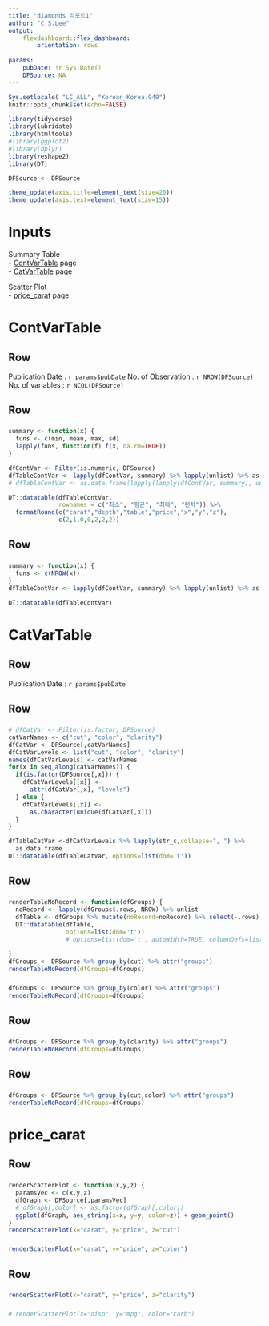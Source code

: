 ```yaml
---
title: "diamonds 리포트1"
author: "C.S.Lee"
output:
    flexdashboard::flex_dashboard:
        orientation: rows
        
params:
    pubDate: !r Sys.Date()
    DFSource: NA
---
```


```r
Sys.setlocale( "LC_ALL", "Korean_Korea.949")
knitr::opts_chunk$set(echo=FALSE)

library(tidyverse)
library(lubridate)
library(htmltools)
#library(ggplot2)
#library(dplyr)
library(reshape2)
library(DT)

DFSource <- DFSource

theme_update(axis.title=element_text(size=20))
theme_update(axis.text=element_text(size=15))

```

Inputs {.sidebar}
=============================================

Summary Table  
 - [ContVarTable] page  
 - [CatVarTable] page  
 
Scatter Plot  
 - [price_carat] page  
 
 

 

ContVarTable{data-navmenu="Summary Table"}
=============================================

Row {data-height=30}
---------------------------------------------
Publication Date : `r params$pubDate`
No. of Observation : `r NROW(DFSource)`
No. of variables : `r NCOL(DFSource)`

Row {data-height=485}
---------------------------------------------

### 
```r
summary <- function(x) {
  funs <- c(min, mean, max, sd)
  lapply(funs, function(f) f(x, na.rm=TRUE))
}

dfContVar <- Filter(is.numeric, DFSource)
dfTableContVar <- lapply(dfContVar, summary) %>% lapply(unlist) %>% as.data.frame
# dfTableContVar <- as.data.frame(lapply(lapply(dfContVar, summary), unlist))

DT::datatable(dfTableContVar,
              rownames = c("최소", "평균", "최대", "편차")) %>%
  formatRound(c("carat","depth","table","price","x","y","z"),
              c(2,1,0,0,2,2,2)) 


```

Row {data-height=485}
---------------------------------------------
### 
```r
summary <- function(x) {
  funs <- c(NROW(x))
}
dfTableContVar <- lapply(dfContVar, summary) %>% lapply(unlist) %>% as.data.frame

DT::datatable(dfTableContVar)
```


CatVarTable{data-navmenu="Summary Table"}
=============================================

Row {data-height=30}
---------------------------------------------
Publication Date : `r params$pubDate`

Row {data-height=170}
---------------------------------------------

### 
```r
# dfCatVar <- Filter(is.factor, DFSource)
catVarNames <- c("cut", "color", "clarity")
dfCatVar <- DFSource[,catVarNames]
dfCatVarLevels <- list("cut", "color", "clarity")
names(dfCatVarLevels) <- catVarNames
for(x in seq_along(catVarNames)) {
  if(is.factor(DFSource[,x])) {
    dfCatVarLevels[[x]] <-
      attr(dfCatVar[,x], "levels")
  } else {
    dfCatVarLevels[[x]] <-
      as.character(unique(dfCatVar[,x]))
  }
}

dfTableCatVar <-dfCatVarLevels %>% lapply(str_c,collapse=", ") %>%
  as.data.frame 
DT::datatable(dfTableCatVar, options=list(dom='t'))
```

Row {data-height=240}
---------------------------------------------
### 
```r
renderTableNoRecord <- function(dfGroups) {
  noRecord <- lapply(dfGroups$.rows, NROW) %>% unlist
  dfTable <- dfGroups %>% mutate(noRecord=noRecord) %>% select(-.rows) %>% t
  DT::datatable(dfTable, 
                options=list(dom='t'))
                # options=list(dom='t', autoWidth=TRUE, columnDefs=list(list(width='200px'))))
  
}
dfGroups <- DFSource %>% group_by(cut) %>% attr("groups")
renderTableNoRecord(dfGroups=dfGroups)
```

### 
```r
dfGroups <- DFSource %>% group_by(color) %>% attr("groups")
renderTableNoRecord(dfGroups=dfGroups)
```


Row {data-height=240}
---------------------------------------------
### 
```r
dfGroups <- DFSource %>% group_by(clarity) %>% attr("groups")
renderTableNoRecord(dfGroups=dfGroups)
```


Row {data-height=320}
---------------------------------------------

### 
```r
dfGroups <- DFSource %>% group_by(cut,color) %>% attr("groups")
renderTableNoRecord(dfGroups=dfGroups)
```

price_carat {data-navmenu="Scatter Plot"}
=============================================

Row {data-height=500}
---------------------------------------------

### 
```r
renderScatterPlot <- function(x,y,z) {
  paramsVec <- c(x,y,z)
  dfGraph <- DFSource[,paramsVec]
  # dfGraph[,color] <- as.factor(dfGraph[,color])
  ggplot(dfGraph, aes_string(x=x, y=y, color=z)) + geom_point() 
}
renderScatterPlot(x="carat", y="price", z="cut")
```

### 
```r
renderScatterPlot(x="carat", y="price", z="color")
```

Row {data-height=500}
---------------------------------------------

### 
```r
renderScatterPlot(x="carat", y="price", z="clarity")
```

### 
```r
# renderScatterPlot(x="disp", y="mpg", color="carb")
```

